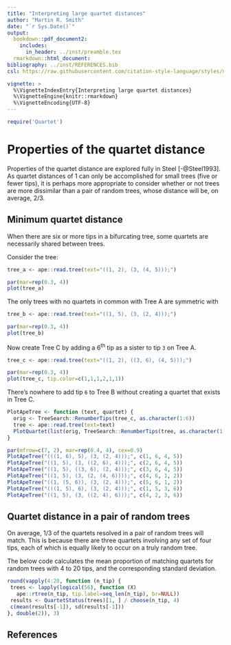 ```yaml
---
title: "Interpreting large quartet distances"
author: "Martin R. Smith"
date: "`r Sys.Date()`"
output: 
  bookdown::pdf_document2:
    includes:
      in_header: ../inst/preamble.tex
  rmarkdown::html_document:
bibliography: ../inst/REFERENCES.bib
csl: https://raw.githubusercontent.com/citation-style-language/styles/master/apa-old-doi-prefix.csl

vignette: >
  %\VignetteIndexEntry{Interpreting large quartet distances}
  %\VignetteEngine{knitr::rmarkdown}
  %\VignetteEncoding{UTF-8}
---
```

```r
require('Quartet')
```
# Properties of the quartet distance

Properties of the quartet distance are explored fully in Steel [-@Steel1993].  
As quartet distances of 1 can only be accomplished for small trees (five or fewer
tips), it is perhaps more appropriate to consider whether or not trees are more
dissimilar than a pair of random trees, whose distance will be, on average, 
$2/3$.

## Minimum quartet distance

When there are six or more tips in a bifurcating tree, some quartets are necessarily shared between trees.

Consider the tree:
```r
tree_a <- ape::read.tree(text="((1, 2), (3, (4, 5)));")
```
```r
par(mar=rep(0.3, 4))
plot(tree_a)
```

The only trees with no quartets in common with Tree A are symmetric with  

```r
tree_b <- ape::read.tree(text="((1, 5), (3, (2, 4)));")
```
```r
par(mar=rep(0.3, 4))
plot(tree_b)
```

Now create Tree C by adding a 6<sup>th</sup> tip as a sister to tip `3` on Tree A.

```r
tree_c <- ape::read.tree(text="((1, 2), ((3, 6), (4, 5)));")
```
```r
par(mar=rep(0.3, 4))
plot(tree_c, tip.color=c(1,1,1,2,1,1))
```

There's nowhere to add tip `6` to Tree B without creating a quartet that 
exists in Tree C.

```r
PlotApeTree <- function (text, quartet) {
  orig <- TreeSearch::RenumberTips(tree_c, as.character(1:6))
  tree <- ape::read.tree(text=text)
  PlotQuartet(list(orig, TreeSearch::RenumberTips(tree, as.character(1:6))), quartet, overwritePar=FALSE, cex=0.9)
}

par(mfrow=c(7, 2), mar=rep(0.4, 4), cex=0.9)
PlotApeTree("(((1, 6), 5), (3, (2, 4)));", c(1, 6, 4, 5))
PlotApeTree("((1, 5), (3, ((2, 6), 4)));", c(2, 6, 4, 5))
PlotApeTree("((1, 5), ((3, 6), (2, 4)));", c(3, 6, 4, 5))
PlotApeTree("((1, 5), (3, (2, (4, 6))));", c(4, 6, 1, 2))
PlotApeTree("((1, (5, 6)), (3, (2, 4)));", c(5, 6, 1, 2))
PlotApeTree("(((1, 5), 6), (3, (2, 4)));", c(1, 5, 3, 6))
PlotApeTree("((1, 5), (3, ((2, 4), 6)));", c(4, 2, 3, 6))
```


## Quartet distance in a pair of random trees

On average, $1/3$ of the quartets resolved in a pair of random trees will match. This is because there are
three quartets involving any set of four tips, each of which is equally likely to 
occur on a truly random tree.

The below code calculates the mean proportion of matching quartets for random 
trees with 4 to 20 tips, and the corresponding standard deviation.

```r
round(vapply(4:20, function (n_tip) {
 trees <- lapply(logical(56), function (X) 
   ape::rtree(n_tip, tip.label=seq_len(n_tip), br=NULL))
 results <- QuartetStatus(trees)[1, ] / choose(n_tip, 4)
 c(mean(results[-1]), sd(results[-1]))
}, double(2)), 3)
```

## References
